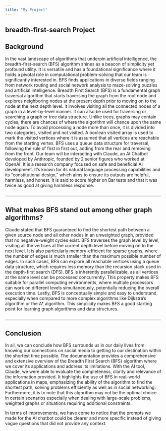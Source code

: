 ```yaml
---
title: "My Project"
---
```


## breadth-first-search Project

## Background

In the vast landscape of algorithms that underpin artificial intelligence, the breadth-first-search (BFS) algorithm shines as a beacon of simplicity yet profound utility. It is versatile and has a foundational significance where it holds a pivotal role in computational problem-solving that our team is significantly interested in. BFS finds applications in diverse fields ranging from network routing and social network analysis to maze-solving puzzles and artificial intelligence. Breadth First Search (BFS) is a fundamental graph traversal algorithm that starts traversing the graph from the root node and explores neighboring nodes at the present depth prior to moving on to the node at the next depth level. It involves visiting all the connected nodes of a graph in a level-by-level manner. It can also be used for traversing or searching a graph or tree data structure. Unlike trees, graphs may contain cycles, there are chances of where the algorithm will chance upon the same node again. To avoid processing a node more than once, it is divided into two categories, visited and not visited. A boolean visited array is used to mark the visited vertices where it is assumed that all vertices are reachable from the starting vertex. BFS uses a queue data structure for traversal, following the rule of first in first out, adding from the rear and removing from the front. Our team will be interacting with Claude, an AI Chatbot developed by Anthropic, founded by 2 senior figures who worked at OpenAI. It is a research company focused on safe and beneficial AI development. It's known for its natural language processing capabilities and its "constitutional design," which aims to ensure its outputs are helpful, harmless, and honest. It is said to score higher on Bar tests and that it was twice as good at giving harmless response.

::: {style="border-bottom: 5px solid #e5e5e5; padding-bottom: 10px;"}
:::

## What makes BFS stand out among other graph algorithms?

Claude stated that BFS guaranteed to find the shortest path between a given source node and all other nodes in an unweighted graph, provided that no negative-weight cycles exist. BFS traverses the graph level by level, visiting all the vertices at the current depth level before moving on to the next level. It is also particularly memory-efficient for sparse graphs, where the number of edges is much smaller than the maximum possible number of edges. In such cases, BFS can explore all reachable vertices using a queue data structure, which requires less memory than the recursion stack used in the depth-first search (DFS). BFS is inherently parallelizable, as all vertices at the same level can be processed concurrently. This property makes BFS suitable for parallel computing environments, where multiple processors can work on different levels simultaneously, potentially reducing the overall execution time. Lastly, BFS is conceptually simple and easy to understand, especially when compared to more complex algorithms like Dijkstra's algorithm or the A\* algorithm. This simplicity makes BFS a good starting point for learning graph algorithms and data structures.

::: {style="border-bottom: 5px solid #e5e5e5; padding-bottom: 10px;"}
:::

## Conclusion

In all, we can conclude how BFS surrounds us in our daily lives from knowing our connections on social media to getting to our destination within the shortest time possible. The documentation provides a comprehensive and extensive overview of the Breadth First Search (BFS) algorithm where we cover its applications and address its limitations. With the AI tool, Claude, we were able to evaluate the completeness, clarity and relevance of the information provided. It highlights the use of BFS in real-world applications in maps, emphasizing the ability of the algorithm to find the shortest path, solving problems efficiently as well as in social networking. Furthermore, it is to note that this algorithm may not be the optimal choice in certain scenarios especially when dealing with large-scale problems, weighted graphs or situations requiring additional constraints.

In terms of improvements, we have come to notice that the prompts we made for the AI chatbot could be clearer and more specific instead of giving vague questions that did not provide any context.

